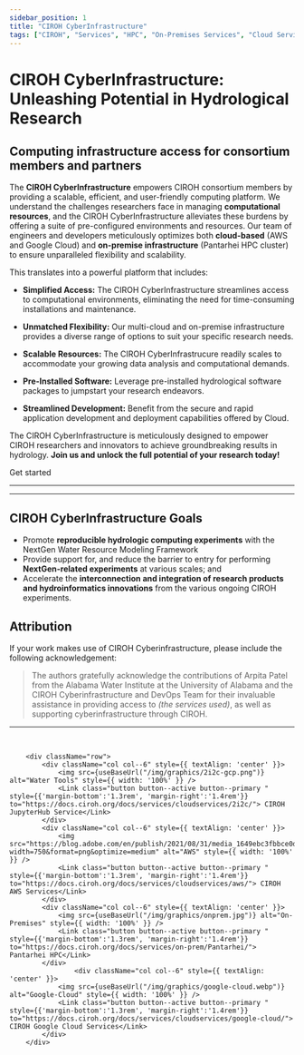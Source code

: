 ```yaml
---
sidebar_position: 1
title: "CIROH CyberInfrastructure"
tags: ["CIROH", "Services", "HPC", "On-Premises Services", "Cloud Services"]
---
```



# CIROH CyberInfrastructure: Unleashing Potential in Hydrological Research
## Computing infrastructure access for consortium members and partners 

			
The <strong>CIROH CyberInfrastructure</strong> empowers CIROH consortium members by providing a scalable, efficient, and user-friendly computing platform. We understand the challenges researchers face in managing <strong>computational resources</strong>, and the CIROH CyberInfrastructure alleviates these burdens by offering a suite of pre-configured environments and resources. Our team of engineers and developers meticulously optimizes both <strong>cloud-based</strong> (AWS and Google Cloud) and <strong>on-premise infrastructure</strong> (Pantarhei HPC cluster) to ensure unparalleled flexibility and scalability.

This translates into a powerful platform that includes:

*   **Simplified Access:** The CIROH CyberInfrastructure streamlines access to computational environments, eliminating the need for time-consuming installations and maintenance.
    
*   **Unmatched Flexibility:** Our multi-cloud and on-premise infrastructure provides a diverse range of options to suit your specific research needs.
    
*   **Scalable Resources:** The CIROH CyberInfrastrucure readily scales to accommodate your growing data analysis and computational demands.
    
*   **Pre-Installed Software:** Leverage pre-installed hydrological software packages to jumpstart your research endeavors.
    
*   **Streamlined Development:** Benefit from the secure and rapid application development and deployment capabilities offered by Cloud.
    

The CIROH CyberInfrastructure is meticulously designed to empower CIROH researchers and innovators to achieve groundbreaking results in hydrology. <strong>Join us and unlock the full potential of your research today!</strong>

<Link class="button button--active button--primary" style={{'margin-right':'1.3rem','margin-bottom':'1.3rem'}} to="/docs/services/access/">Get started</Link>

---

<div style= {{ display: 'flex', justifyContent: 'center', alignItems: 'center' }}>
	<div className="col col--8" style={{ textAlign: 'center' }}>
		<VideoPlayer url="https://youtu.be/zE3uFvDCSs4" />
	</div>
</div>

---

## CIROH CyberInfrastructure Goals

* Promote **reproducible hydrologic computing experiments** with the NextGen Water Resource Modeling Framework
* Provide support for, and reduce the barrier to entry for performing **NextGen-related experiments** at various scales; and
* Accelerate the **interconnection and integration of research products and hydroinformatics innovations** from the various ongoing CIROH experiments.

## Attribution

If your work makes use of CIROH Cyberinfrastructure, please include the following acknowledgement:
> The authors gratefully acknowledge the contributions of Arpita Patel from the Alabama Water Institute at the University of Alabama and the CIROH Cyberinfrastructure and DevOps Team for their invaluable assistance in providing access to *(the services used)*, as well as supporting cyberinfrastructure through CIROH.

---

<br />
         	
		<div className="row">
			<div className="col col--6" style={{ textAlign: 'center' }}>
				<img src={useBaseUrl("/img/graphics/2i2c-gcp.png")} alt="Water Tools" style={{ width: '100%' }} />
				<Link class="button button--active button--primary " style={{'margin-bottom':'1.3rem', 'margin-right':'1.4rem'}} to="https://docs.ciroh.org/docs/services/cloudservices/2i2c/"> CIROH JupyterHub Service</Link>
			</div>		
			<div className="col col--6" style={{ textAlign: 'center' }}>
				<img src="https://blog.adobe.com/en/publish/2021/08/31/media_1649ebc3fbbce0df508081913819d491fc3f7c7a9.png?width=750&format=png&optimize=medium" alt="AWS" style={{ width: '100%' }} />
				<Link class="button button--active button--primary " style={{'margin-bottom':'1.3rem', 'margin-right':'1.4rem'}} to="https://docs.ciroh.org/docs/services/cloudservices/aws/"> CIROH AWS Services</Link>
			</div>
            <div className="col col--6" style={{ textAlign: 'center' }}>
				<img src={useBaseUrl("/img/graphics/onprem.jpg")} alt="On-Premises" style={{ width: '100%' }} />
				<Link class="button button--active button--primary " style={{'margin-bottom':'1.3rem', 'margin-right':'1.4rem'}} to="https://docs.ciroh.org/docs/services/on-prem/Pantarhei/"> Pantarhei HPC</Link>
			</div>
            		<div className="col col--6" style={{ textAlign: 'center' }}>
				<img src={useBaseUrl("/img/graphics/google-cloud.webp")} alt="Google-Cloud" style={{ width: '100%' }} />
				<Link class="button button--active button--primary " style={{'margin-bottom':'1.3rem', 'margin-right':'1.4rem'}} to="https://docs.ciroh.org/docs/services/cloudservices/google-cloud/"> CIROH Google Cloud Services</Link>
			</div>
		</div>

